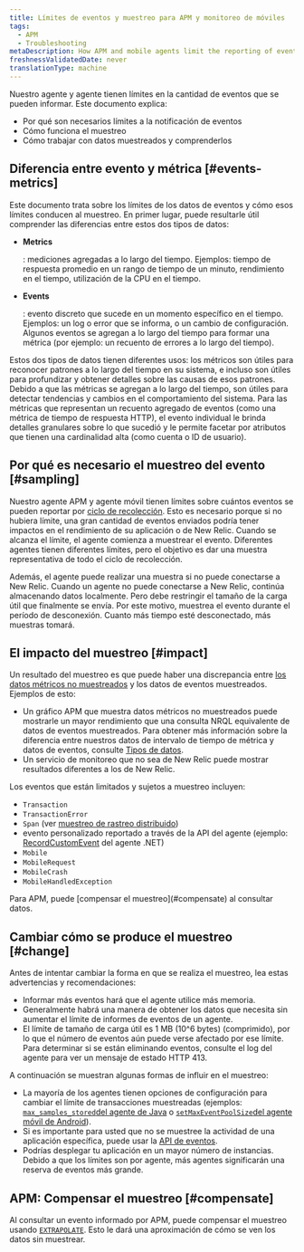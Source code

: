 ```yaml
---
title: Límites de eventos y muestreo para APM y monitoreo de móviles
tags:
  - APM
  - Troubleshooting
metaDescription: How APM and mobile agents limit the reporting of events and perform sampling when those limits are exceeded.
freshnessValidatedDate: never
translationType: machine
---
```


Nuestro <InlinePopover type="apm"/>agente y <InlinePopover type="mobile"/>agente tienen límites en la cantidad de eventos que se pueden informar. Este documento explica:

* Por qué son necesarios límites a la notificación de eventos
* Cómo funciona el muestreo
* Cómo trabajar con datos muestreados y comprenderlos

## Diferencia entre evento y métrica [#events-metrics]

Este documento trata sobre los límites de los datos de eventos y cómo esos límites conducen al muestreo. En primer lugar, puede resultarle útil comprender las diferencias entre estos dos tipos de datos:

* <DNT>**Metrics**</DNT>

  : mediciones agregadas a lo largo del tiempo. Ejemplos: tiempo de respuesta promedio en un rango de tiempo de un minuto, rendimiento en el tiempo, utilización de la CPU en el tiempo.

* <DNT>**Events**</DNT>

  : evento discreto que sucede en un momento específico en el tiempo. Ejemplos: un log o error que se informa, o un cambio de configuración. Algunos eventos se agregan a lo largo del tiempo para formar una métrica (por ejemplo: un recuento de errores a lo largo del tiempo).

Estos dos tipos de datos tienen diferentes usos: los métricos son útiles para reconocer patrones a lo largo del tiempo en su sistema, e incluso son útiles para profundizar y obtener detalles sobre las causas de esos patrones. Debido a que las métricas se agregan a lo largo del tiempo, son útiles para detectar tendencias y cambios en el comportamiento del sistema. Para las métricas que representan un recuento agregado de eventos (como una métrica de tiempo de respuesta HTTP), el evento individual le brinda detalles granulares sobre lo que sucedió y le permite facetar por atributos que tienen una cardinalidad alta (como cuenta o ID de usuario).

## Por qué es necesario el muestreo del evento [#sampling]

Nuestro agente APM y agente móvil tienen límites sobre cuántos eventos se pueden reportar por [ciclo de recolección](/docs/using-new-relic/welcome-new-relic/getting-started/glossary#harvest-cycle). Esto es necesario porque si no hubiera límite, una gran cantidad de eventos enviados podría tener impactos en el rendimiento de su aplicación o de New Relic. Cuando se alcanza el límite, el agente comienza a muestrear el evento. Diferentes agentes tienen diferentes límites, pero el objetivo es dar una muestra representativa de todo el ciclo de recolección.

Además, el agente puede realizar una muestra si no puede conectarse a New Relic. Cuando un agente no puede conectarse a New Relic, continúa almacenando datos localmente. Pero debe restringir el tamaño de la carga útil que finalmente se envía. Por este motivo, muestrea el evento durante el período de desconexión. Cuanto más tiempo esté desconectado, más muestras tomará.

## El impacto del muestreo [#impact]

Un resultado del muestreo es que puede haber una discrepancia entre [los datos métricos no muestreados](/docs/using-new-relic/metrics/analyze-your-metrics/data-collection-metric-timeslice-event-data#overview) y los datos de eventos muestreados. Ejemplos de esto:

* Un gráfico APM que muestra datos métricos no muestreados puede mostrarle un mayor rendimiento que una consulta NRQL equivalente de datos de eventos muestreados. Para obtener más información sobre la diferencia entre nuestros datos de intervalo de tiempo de métrica y datos de eventos, consulte [Tipos de datos](/docs/using-new-relic/metrics/analyze-your-metrics/data-collection-metric-timeslice-event-data).
* Un servicio de monitoreo que no sea de New Relic puede mostrar resultados diferentes a los de New Relic.

Los eventos que están limitados y sujetos a muestreo incluyen:

* `Transaction`
* `TransactionError`
* `Span` (ver [muestreo de rastreo distribuido](/docs/apm/distributed-tracing/getting-started/how-new-relic-distributed-tracing-works#sampling))
* evento personalizado reportado a través de la API del agente (ejemplo: [RecordCustomEvent](/docs/agents/net-agent/net-agent-api/record-custom-event) del agente .NET)
* `Mobile`
* `MobileRequest`
* `MobileCrash`
* `MobileHandledException`

<Callout variant="important">
  Para APM, puede [compensar el muestreo](#compensate) al consultar datos.
</Callout>

## Cambiar cómo se produce el muestreo [#change]

Antes de intentar cambiar la forma en que se realiza el muestreo, lea estas advertencias y recomendaciones:

* Informar más eventos hará que el agente utilice más memoria.
* Generalmente habrá una manera de obtener los datos que necesita sin aumentar el límite de informes de eventos de un agente.
* El límite de tamaño de carga útil es 1 MB (10^6 bytes) (comprimido), por lo que el número de eventos aún puede verse afectado por ese límite. Para determinar si se están eliminando eventos, consulte el log del agente para ver un mensaje de estado HTTP 413.

A continuación se muestran algunas formas de influir en el muestreo:

* La mayoría de los agentes tienen opciones de configuración para cambiar el límite de transacciones muestreadas (ejemplos: [`max_samples_stored`del agente de Java](/docs/agents/java-agent/configuration/java-agent-configuration-config-file#ae-max_samples_stored) o [`setMaxEventPoolSize`del agente móvil de Android](/docs/mobile-monitoring/new-relic-mobile/mobile-sdk/set-max-event-pool-size/)).
* Si es importante para usted que no se muestree la actividad de una aplicación específica, puede usar la [API de eventos](/docs/insights/insights-data-sources/custom-data/send-custom-events-event-api).
* Podrías desplegar tu aplicación en un mayor número de instancias. Debido a que los límites son por agente, más agentes significarán una reserva de eventos más grande.

## APM: Compensar el muestreo [#compensate]

Al consultar un evento informado por APM, puede compensar el muestreo usando [`EXTRAPOLATE`](/docs/insights/nrql-new-relic-query-language/nrql-reference/nrql-syntax-components-functions#extrapolate). Esto le dará una aproximación de cómo se ven los datos sin muestrear.